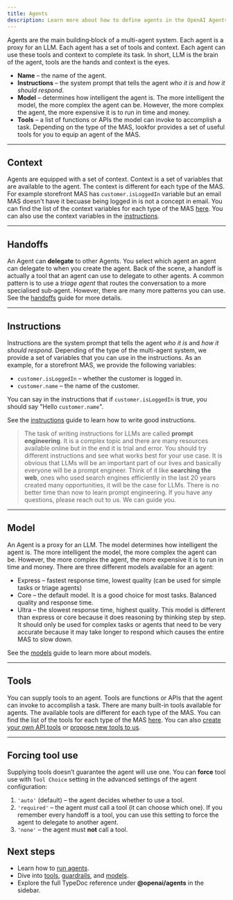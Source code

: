 ```yaml
---
title: Agents
description: Learn more about how to define agents in the OpenAI Agents SDK for JavaScript / TypeScript
---
```



Agents are the main building‑block of a multi-agent system. Each agent is a proxy for an LLM. 
Each agent has a set of tools and context. Each agent can use these tools and context to complete its task.
In short, LLM is the brain of the agent, tools are the hands and context is the eyes.

- **Name** – the name of the agent.
- **Instructions** – the system prompt that tells the agent _who it is_ and _how it should respond_.
- **Model** – determines how intelligent the agent is. The more intelligent the model, the more complex the agent can be. However, the more complex the agent, the more expensive it is to run in time and money.
- **Tools** – a list of functions or APIs the model can invoke to accomplish a task. Depending on the type of the MAS, lookfor provides a set of useful tools for you to equip an agent of the MAS.

---

## Context

Agents are equipped with a set of context. Context is a set of variables that are available to the agent. 
The context is different for each type of the MAS. For example storefront MAS has `customer.isLoggedIn` variable but an email MAS doesn't have it becuase being logged in is not a concept in email.
You can find the list of the context variables for each type of the MAS [here](https://lookfor.ai/docs/guides/context).
You can also use the context variables in the [instructions](#instructions).

---

## Handoffs

An Agent can **delegate** to other Agents. You select which agent an agent can delegate to when you create the agent.
Back of the scene, a handoff is actually a tool that an agent can use to delegate to other agents.
A common pattern is to use a _triage agent_ that routes the conversation to a more specialised sub‑agent.
However, there are many more patterns you can use. See the [handoffs](/openai-agents-js/guides/handoffs) guide for more details.

---

## Instructions

Instructions are the system prompt that tells the agent _who it is_ and _how it should respond_. 
Depending of the type of the multi-agent system, we provide a set of variables that you can use in the instructions. 
As an example, for a storefront MAS, we provide the following variables:
- `customer.isLoggedIn` – whether the customer is logged in. 
- `customer.name` – the name of the customer.

You can say in the instructions that if `customer.isLoggedIn` is true, you should say "Hello `customer.name`".

See the [instructions](/openai-agents-js/guides/instructions) guide to learn how to write good instructions.

> The task of writing instructions for LLMs are called **prompt engineering**. 
> It is a complex topic and there are many resources available online but in the end it is trial and error.
> You should try different instructions and see what works best for your use case. 
> It is obvious that LLMs will be an important part of our lives and basically everyone will be a prompt engineer.
> Think of it like **searching the web**, ones who used search engines efficiently in the last 20 years created many opportunities, it will be the case for LLMs. 
> There is no better time than now to learn prompt engineering. If you have any questions, please reach out to us. We can guide you.

---

## Model

An Agent is a proxy for an LLM. The model determines how intelligent the agent is. 
The more intelligent the model, the more complex the agent can be. However, the more complex the agent, 
the more expensive it is to run in time and money. There are three different models available for an agent:
 - Express – fastest response time, lowest quality (can be used for simple tasks or triage agents)
 - Core – the default model. It is a good choice for most tasks. Balanced quality and response time. 
 - Ultra – the slowest response time, highest quality. This model is different than express or core because it does reasoning by thinking step by step.
 It should only be used for complex tasks or agents that need to be very accurate because it may take longer to respond which causes the entire MAS to slow down.
 
See the [models](/openai-agents-js/guides/models) guide to learn more about models.

---

## Tools

You can supply tools to an agent. Tools are functions or APIs that the agent can invoke to accomplish a task. 
There are many built-in tools available for agents. The available tools are different for each type of the MAS.
You can find the list of the tools for each type of the MAS [here](https://lookfor.ai/docs/guides/tools).
You can also [create your own API tools](/openai-agents-js/guides/tools) or [propose new tools to us](https://tally.so/r/3jqB41).

--- 

## Forcing tool use

Supplying tools doesn’t guarantee the agent will use one. You can **force** tool use with
`Tool Choice` setting in the advanced settings of the agent configuration:

1. `'auto'` (default) – the agent decides whether to use a tool.
2. `'required'` – the agent _must_ call a tool (it can choose which one). If you remember every handoff is a tool, you can use this setting to force the agent to delegate to another agent.
3. `'none'` – the agent must **not** call a tool.


## Next steps

- Learn how to [run agents](/openai-agents-js/guides/running-agents).
- Dive into [tools](/openai-agents-js/guides/tools), [guardrails](/openai-agents-js/guides/guardrails), and [models](/openai-agents-js/guides/models).
- Explore the full TypeDoc reference under **@openai/agents** in the sidebar.
